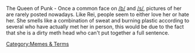 The Queen of Punk - Once a common face on [[/b/]] and [[/s/]], pictures of her are rarely posted nowadays. Like Rei, people seem to either love her or hate her. She smells like a combination of sweat and burning plastic according to several who have actually met her in person, this would be due to the fact that she is a dirty meth head who can't put together a full sentence.


[[Category:Memes & Terms]]
